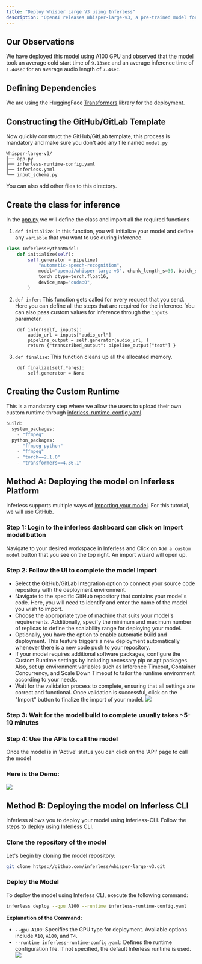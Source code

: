```yaml
---
title: "Deploy Whisper Large V3 using Inferless"
description: "OpenAI releases Whisper-large-v3, a pre-trained model for automatic speech recognition (ASR) and speech translation"
---
```


## Our Observations

We have deployed this model using A100 GPU and observed that the model took an average cold start time of `9.13sec` and an average inference time of `1.44sec` for an average audio length of `7.4sec`.

## Defining Dependencies

We are using the HuggingFace [Transformers](https://github.com/huggingface/transformers) library for the deployment. 

## Constructing the GitHub/GitLab Template

Now quickly construct the GitHub/GitLab template, this process is mandatory and make sure you don't add any file named `model.py`

```
Whisper-large-v3/
├── app.py
├── inferless-runtime-config.yaml
├── inferless.yaml
└── input_schema.py
```

You can also add other files to this directory.

## Create the class for inference

In the [app.py](https://github.com/inferless/inferless_tutorials/tree/main/speech_recognition/Whisper-Large-v3/app.py) we will define the class and import all the required functions

1.  `def initialize`: In this function, you will initialize your model and define any `variable` that you want to use during inference.

```python
class InferlessPythonModel: 
    def initialize(self):
        self.generator = pipeline(
            "automatic-speech-recognition",
            model="openai/whisper-large-v3", chunk_length_s=30, batch_size=8,
            torch_dtype=torch.float16,
            device_map="cuda:0",
        )
```

2.  `def infer`: This function gets called for every request that you send. Here you can define all the steps that are required for the inference. You can also pass custom values for inference through the `inputs` parameter.

```
    def infer(self, inputs):
        audio_url = inputs["audio_url"]
        pipeline_output = self.generator(audio_url, )
        return {"transcribed_output": pipeline_output["text"] }
```

3.  `def finalize`: This function cleans up all the allocated memory.

```
    def finalize(self,*args):
        self.generator = None
```

## Creating the Custom Runtime

This is a mandatory step where we allow the users to upload their own custom runtime through [inferless-runtime-config.yaml](https://github.com/inferless/inferless_tutorials/tree/main/speech_recognition/Whisper-Large-v3/inferless-runtime-config.yaml).

```python
build:
  system_packages:
    - "ffmpeg"
  python_packages:
    - "ffmpeg-python"
    - "ffmpeg"
    - "torch==2.1.0"
    - "transformers==4.36.1"
```

##  Method A: Deploying the model on Inferless Platform

Inferless supports multiple ways of [importing your model](https://docs.inferless.com/model-import/file-structure-requirements). For this tutorial, we will use GitHub. 

### Step 1: Login to the inferless dashboard can click on Import model button
Navigate to your desired workspace in Inferless and Click on `Add a custom model` button that you see on the top right. An import wizard will open up.

### Step 2: Follow the UI to complete the model  Import
- Select the GitHub/GitLab Integration option to connect your source code repository with the deployment environment.
- Navigate to the specific GitHub repository that contains your model's code. Here, you will need to identify and enter the name of the model you wish to import.
- Choose the appropriate type of machine that suits your model's requirements. Additionally, specify the minimum and maximum number of replicas to define the scalability range for deploying your model.
- Optionally, you have the option to enable automatic build and deployment. This feature triggers a new deployment automatically whenever there is a new code push to your repository.
- If your model requires additional software packages, configure the Custom Runtime settings by including necessary pip or apt packages. Also, set up environment variables such as  Inference Timeout, Container Concurrency, and Scale Down Timeout to tailor the runtime environment according to your needs.
- Wait for the validation process to complete, ensuring that all settings are correct and functional. Once validation is successful, click on the "Import" button to finalize the import of your model.
![](/images/import.jpg)

### Step 3: Wait for the model build to complete usually takes ~5-10 minutes

### Step 4: Use the APIs to call the model
Once the model is in 'Active' status you can click on the 'API' page to call the model

### Here is the Demo:

![](/gif/gif10.gif)

 

## Method B: Deploying the model on Inferless CLI

Inferless allows you to deploy your model using Inferless-CLI. Follow the steps to deploy using Inferless CLI.

### Clone the repository of the model
Let's begin by cloning the model repository:
```bash
git clone https://github.com/inferless/whisper-large-v3.git
```

### Deploy the Model
To deploy the model using Inferless CLI, execute the following command:
```bash
inferless deploy --gpu A100 --runtime inferless-runtime-config.yaml
```

**Explanation of the Command:**

- `--gpu A100`: Specifies the GPU type for deployment. Available options include `A10`, `A100`, and `T4`.
- `--runtime inferless-runtime-config.yaml`: Defines the runtime configuration file. If not specified, the default Inferless runtime is used.
![](/images/cli-image.png)